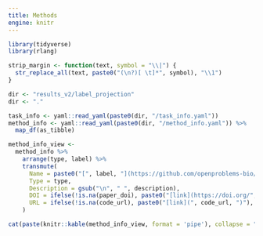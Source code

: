 ```yaml
---
title: Methods
engine: knitr
---
```


```r
library(tidyverse)
library(rlang)

strip_margin <- function(text, symbol = "\\|") {
  str_replace_all(text, paste0("(\n?)[ \t]*", symbol), "\\1") 
}

dir <- "results_v2/label_projection"
dir <- "."

task_info <- yaml::read_yaml(paste0(dir, "/task_info.yaml"))
method_info <- yaml::read_yaml(paste0(dir, "/method_info.yaml")) %>%
  map_df(as_tibble)
```



```r
method_info_view <- 
  method_info %>%
    arrange(type, label) %>%
    transmute(
      Name = paste0("[", label, "](https://github.com/openproblems-bio/openproblems-v2/tree/main/src/", task_info$id, "/", dirname(config_path), ")"),
      Type = type,
      Description = gsub("\n", " ", description),
      DOI = ifelse(!is.na(paper_doi), paste0("[link](https://doi.org/", paper_doi, ")"), ""),
      URL = ifelse(!is.na(code_url), paste0("[link](", code_url, ")"), "")
    )

cat(paste(knitr::kable(method_info_view, format = 'pipe'), collapse = "\n"))
```

